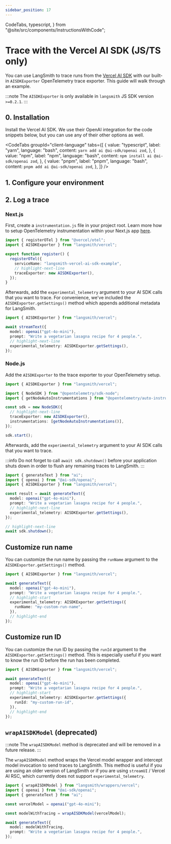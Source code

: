 ```yaml
---
sidebar_position: 17
---
```


  CodeTabs,
  typescript,
} from "@site/src/components/InstructionsWithCode";

# Trace with the Vercel AI SDK (JS/TS only)

You can use LangSmith to trace runs from the [Vercel AI SDK](https://sdk.vercel.ai/docs/introduction) with our built-in `AISDKExporter` OpenTelemetry trace exporter. This guide will walk through an example.

:::note
The `AISDKExporter` is only available in `langsmith` JS SDK version `>=0.2.1`.
:::

## 0. Installation

Install the Vercel AI SDK. We use their OpenAI integration for the code snippets below, but you can use any of their
other options as well.

<CodeTabs
  groupId="client-language"
  tabs={[
    {
      value: "typescript",
      label: "yarn",
      language: "bash",
      content: `yarn add ai @ai-sdk/openai zod`,
    },
    {
      value: "npm",
      label: "npm",
      language: "bash",
      content: `npm install ai @ai-sdk/openai zod`,
    },
    {
      value: "pnpm",
      label: "pnpm",
      language: "bash",
      content: `pnpm add ai @ai-sdk/openai zod`,
    },
  ]}
/>

## 1. Configure your environment

<ConfigureSDKEnvironmentCodeTabs />

## 2. Log a trace

### Next.js

First, create a `instrumentation.js` file in your project root. Learn more how to setup OpenTelemetry instrumentation within your Next.js app [here](https://nextjs.org/docs/app/api-reference/file-conventions/instrumentation).

```ts
import { registerOTel } from "@vercel/otel";
import { AISDKExporter } from "langsmith/vercel";

export function register() {
  registerOTel({
    serviceName: "langsmith-vercel-ai-sdk-example",
    // highlight-next-line
    traceExporter: new AISDKExporter(),
  });
}
```

Afterwards, add the `experimental_telemetry` argument to your AI SDK calls that you want to trace. For convenience, we've included the `AISDKExporter.getSettings()` method which appends additional metadata for LangSmith.

```ts
import { AISDKExporter } from "langsmith/vercel";

await streamText({
  model: openai("gpt-4o-mini"),
  prompt: "Write a vegetarian lasagna recipe for 4 people.",
  // highlight-next-line
  experimental_telemetry: AISDKExporter.getSettings(),
});
```

### Node.js

Add the `AISDKExporter` to the trace exporter to your OpenTelemetry setup.

```ts
import { AISDKExporter } from "langsmith/vercel";

import { NodeSDK } from "@opentelemetry/sdk-node";
import { getNodeAutoInstrumentations } from "@opentelemetry/auto-instrumentations-node";

const sdk = new NodeSDK({
  // highlight-next-line
  traceExporter: new AISDKExporter(),
  instrumentations: [getNodeAutoInstrumentations()],
});

sdk.start();
```

Afterwards, add the `experimental_telemetry` argument to your AI SDK calls that you want to trace.

:::info
Do not forget to call `await sdk.shutdown()` before your application shuts down in order to flush any remaining traces to LangSmith.
:::

```ts
import { generateText } from "ai";
import { openai } from "@ai-sdk/openai";
import { AISDKExporter } from "langsmith/vercel";

const result = await generateText({
  model: openai("gpt-4o-mini"),
  prompt: "Write a vegetarian lasagna recipe for 4 people.",
  // highlight-next-line
  experimental_telemetry: AISDKExporter.getSettings(),
});

// highlight-next-line
await sdk.shutdown();
```

## Customize run name

You can customize the run name by passing the `runName` argument to the `AISDKExporter.getSettings()` method.

```ts
import { AISDKExporter } from "langsmith/vercel";

await generateText({
  model: openai("gpt-4o-mini"),
  prompt: "Write a vegetarian lasagna recipe for 4 people.",
  // highlight-start
  experimental_telemetry: AISDKExporter.getSettings({
    runName: "my-custom-run-name",
  }),
  // highlight-end
});
```

## Customize run ID

You can customize the run ID by passing the `runId` argument to the `AISDKExporter.getSettings()` method. This is especially useful if you want to know the run ID before the run has been completed.

```ts
import { AISDKExporter } from "langsmith/vercel";

await generateText({
  model: openai("gpt-4o-mini"),
  prompt: "Write a vegetarian lasagna recipe for 4 people.",
  // highlight-start
  experimental_telemetry: AISDKExporter.getSettings({
    runId: "my-custom-run-id",
  }),
  // highlight-end
});
```

## `wrapAISDKModel` (deprecated)

:::note
The `wrapAISDKModel` method is deprecated and will be removed in a future release.
:::

The `wrapAISDKModel` method wraps the Vercel model wrapper and intercept model invocation to send traces to LangSmith. This method is useful if you are using an older version of LangSmith or if you are using `streamUI` / Vercel AI RSC, which currently does not support `experimental_telemetry`.

```ts
import { wrapAISDKModel } from "langsmith/wrappers/vercel";
import { openai } from "@ai-sdk/openai";
import { generateText } from "ai";

const vercelModel = openai("gpt-4o-mini");

const modelWithTracing = wrapAISDKModel(vercelModel);

await generateText({
  model: modelWithTracing,
  prompt: "Write a vegetarian lasagna recipe for 4 people.",
});
```

